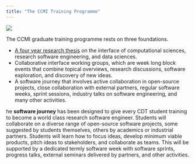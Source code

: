 ```yaml
---
title: "The CCMI Training Programme"
---
```


![](/static/students_ucl_east.jpg)

The CCMI graduate training programme rests on three foundations.

- [A four year research thesis](thesis.qmd) on the interface of computational sciences, research software engineering, and data sciences.
- Collaborative interface working groups, which are week long block events that combine topical overviews, research discussions, software exploration, and discovery of new ideas.
- A software journey that involves active collaboration in open-source projects, close collaboration with external partners, regular software weeks, sprint sessions, industry talks on software engineering, and many other activities.



he **software journey** has been designed to give every CDT student training to become a world class research software engineer. Students will collaborate on a
diverse range of open-source software projects, some suggested by students themselves, others by academics or industrial partners. Students will learn how to focus
ideas, develop minimum viable products, pitch ideas to stakeholders, and collaborate as teams. This will be supported by a dedicated termly software week
with software sprints, progress talks, external seminars delivered by partners, and other activities.


</br>
